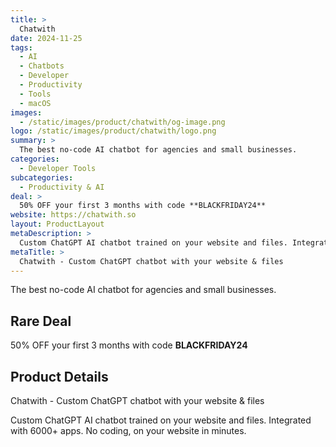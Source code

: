 ```yaml
---
title: >
  Chatwith
date: 2024-11-25
tags:
  - AI
  - Chatbots
  - Developer
  - Productivity
  - Tools
  - macOS
images:
  - /static/images/product/chatwith/og-image.png
logo: /static/images/product/chatwith/logo.png
summary: >
  The best no-code AI chatbot for agencies and small businesses.
categories:
  - Developer Tools
subcategories:
  - Productivity & AI
deal: >
  50% OFF your first 3 months with code **BLACKFRIDAY24**
website: https://chatwith.so
layout: ProductLayout
metaDescription: >
  Custom ChatGPT AI chatbot trained on your website and files. Integrated with 6000+ apps. No coding, on your website in minutes.
metaTitle: >
  Chatwith - Custom ChatGPT chatbot with your website & files
---
```

The best no-code AI chatbot for agencies and small businesses.

## Rare Deal

50% OFF your first 3 months with code **BLACKFRIDAY24**

## Product Details
Chatwith - Custom ChatGPT chatbot with your website & files

Custom ChatGPT AI chatbot trained on your website and files. Integrated with 6000+ apps. No coding, on your website in minutes.

